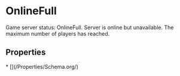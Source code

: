 
# OnlineFull

Game server status: OnlineFull. Server is online but unavailable. The maximum number of players has reached.

## Properties

<Grid>
* [](/Properties/Schema.org/)

</Grid>

